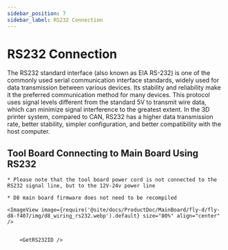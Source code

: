 ```yaml
---
sidebar_position: 7
sidebar_label: RS232 Connection
---
```






# RS232 Connection

The RS232 standard interface (also known as EIA RS-232) is one of the commonly used serial communication interface standards, widely used for data transmission between various devices. Its stability and reliability make it the preferred communication method for many devices. This protocol uses signal levels different from the standard 5V to transmit wire data, which can minimize signal interference to the greatest extent. In the 3D printer system, compared to CAN, RS232 has a higher data transmission rate, better stability, simpler configuration, and better compatibility with the host computer.

## Tool Board Connecting to Main Board Using RS232

    * Please note that the tool board power cord is not connected to the RS232 signal line, but to the 12V-24v power line

    * D8 main board firmware does not need to be recompiled
    
    <ImageView image={require('@site/docs/ProductDoc/MainBoard/fly-d/fly-d8-f407/img/d8_wiring_rs232.webp').default} size="80%" align="center" />


        <GetRS232ID />
